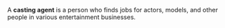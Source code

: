 
A '''casting agent''' is a person who finds jobs for actors, models, and other people in various entertainment businesses.

{{filming-stub}}